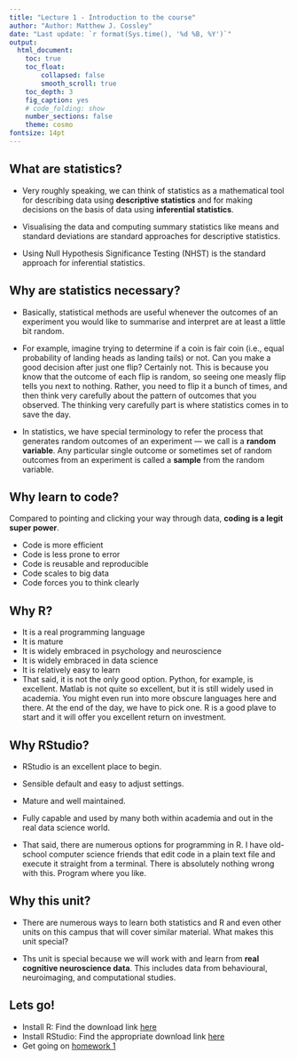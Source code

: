 ```yaml
---
title: "Lecture 1 - Introduction to the course"
author: "Author: Matthew J. Cossley"
date: "Last update: `r format(Sys.time(), '%d %B, %Y')`"
output:
  html_document:
    toc: true
    toc_float:
        collapsed: false
        smooth_scroll: true
    toc_depth: 3
    fig_caption: yes
    # code_folding: show
    number_sections: false
    theme: cosmo
fontsize: 14pt
---
```


## What are statistics?

- Very roughly speaking, we can think of statistics as a
mathematical tool for describing data using **descriptive
statistics** and for making decisions on the basis of data
using **inferential statistics**.

- Visualising the data and computing summary statistics like
means and standard deviations are standard approaches for
descriptive statistics.

- Using Null Hypothesis Significance Testing (NHST) is the
standard approach for inferential statistics.


## Why are statistics necessary?
- Basically, statistical methods are useful whenever the
outcomes of an experiment you would like to summarise and
interpret are at least a little bit random.

- For example, imagine trying to determine if a coin is fair
coin (i.e., equal probability of landing heads as landing
tails) or not. Can you make a good decision after just one
flip? Certainly not. This is because you know that the
outcome of each flip is random, so seeing one measly flip
tells you next to nothing. Rather, you need to flip it a
bunch of times, and then think very carefully about the
pattern of outcomes that you observed. The thinking very
carefully part is where statistics comes in to save the day.

- In statistics, we have special terminology to refer the
process that generates random outcomes of an experiment ---
we call is a **random variable**. Any particular single
outcome or sometimes set of random outcomes from an
experiment is called a **sample** from the random variable.


## Why learn to code?
Compared to pointing and clicking your way through data,
**coding is a legit super power**.

- Code is more efficient
- Code is less prone to error
- Code is reusable and reproducible
- Code scales to big data
- Code forces you to think clearly


## Why R?
- It is a real programming language
- It is mature
- It is widely embraced in psychology and neuroscience
- It is widely embraced in data science
- It is relatively easy to learn
- That said, it is not the only good option. Python, for
example, is excellent. Matlab is not quite so excellent, but
it is still widely used in academia. You might even run into
more obscure languages here and there. At the end of the
day, we have to pick one. R is a good plave to start and it
will offer you excellent return on investment.


## Why RStudio?
- RStudio is an excellent place to begin.

- Sensible default and easy to adjust settings.

- Mature and well maintained.

- Fully capable and used by many both within academia and
out in the real data science world.

- That said, there are numerous options for programming in
R. I have old-school computer science friends that edit code
in a plain text file and execute it straight from a
terminal. There is absolutely nothing wrong with this.
Program where you like.


## Why this unit?
- There are numerous ways to learn both statistics and R and
even other units on this campus that will cover similar
material. What makes this unit special?

- Ths unit is special because we will work with and learn
from **real cognitive neuroscience data**. This includes
data from behavioural, neuroimaging, and computational
studies.


## Lets go!
- Install R: Find the download link [here](https://www.r-project.org/)
- Install RStudio: Find the appropriate download link
    [here](https://rstudio.com/products/rstudio/)
- Get going on [homework 1](homework_1.html)